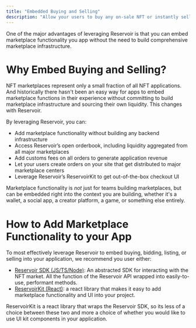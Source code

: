 ```yaml
---
title: "Embedded Buying and Selling"
description: "Allow your users to buy any on-sale NFT or instantly sell directly from your app"
---
```


One of the major advantages of leveraging Reservoir is that you can embed marketplace functionality you app without the need to build comprehensive marketplace infrastructure.

# Why Embed Buying and Selling?

NFT marketplaces represent only a small fraction of all NFT applications. And historically there hasn't been an easy way for apps to embed marketplace functions in their experience without committing to build marketplace infrastructure and sourcing their own liquidity. This changes with Reservoir.

By leveraging Reservoir, you can:

* Add marketplace functionality without building any backend infrastructure
* Access Reservoir’s open orderbook, including liquidity aggregated from all major marketplaces
* Add customs fees on all orders to generate application revenue
* Let your users create orders on your site that get distributed to major marketplace centers
* Leverage Reservoir’s ReservoirKit to get out-of-the-box checkout UI

Marketplace functionality is *not* just for teams building marketplaces, but can be embedded right into the context you are building, whether it's a wallet, a social app, a creator platform, a game, or something else entirely.

# How to Add Marketplace Functionality to your App

To most effectively leverage Reservoir to embed buying, bidding, listing, or selling into your application, we recommend you user either:

* [Reservoir SDK (JS/TS/Node)](/reference/reservoir-sdk-jstsnode): An abstracted SDK for interacting with the NFT market. All the function of the Reservoir API wrapped into easily-to-use, performant methods.
* [ReservoirKit (React)](/reference/reservoirkit): a react library that makes it easy to add marketplace functionality and UI into your project.

ReservoirKit is a react library that wraps the Reservoir SDK, so its less of a choice between these two and more a choice of whether you would like to use UI kit components in your application.

